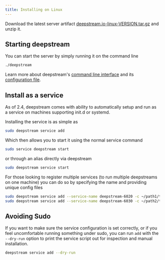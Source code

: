```yaml
---
title: Installing on Linux
---
```


Download the latest server artifact [deepstream.io-linux-VERSION.tar.gz](https://github.com/deepstreamIO/deepstream.io/releases) and unzip it.

## Starting deepstream
You can start the server by simply running it on the command line

```bash
./deepstream
```

Learn more about deepstream's [command line interface](/docs/server/command-line-interface/) and its [configuration file](/docs/server/configuration/).

<AFewHints/>

## Install as a service

As of 2.4, deepstream comes with ability to automatically setup and run as a service on machines supporting init.d or systemd.

Installing the service is as simple as

```bash
sudo deepstream service add
```

Which then allows you to start it using the normal service command

```bash
sudo service deepstream start
```

or through an alias directly via deepstream

```bash
sudo deepstream service start
```

For those looking to register multiple services (to run multiple deepstreams on one machine) you can do so by specifying the name and providing unique config files

```bash
sudo deepstream service add --service-name deepstream-6020 -c ~/path1/to/config
sudo deepstream service add --service-name deepstream-6030 -c ~/path2/to/config
```


## Avoiding Sudo

If you want to make sure the service configuration is set correctly, or if you feel uncomfortable running something under sudo, you can run `add` with the `--dry-run` option to print the service script out for inspection and manual installation.

```bash
deepstream service add --dry-run
```
